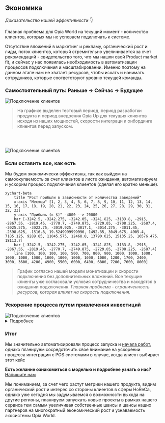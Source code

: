 
## Экономика

*Доказательство нашей эффективности* 👇

<Callout type="warning">
Главная проблема для Opia World на текущий момент - количество клиентов, которых мы не успеваем подключать к системе.
</Callout>

Отсутствие вложений в маркетинг и рекламу, органический рост и лиды, поток клиентов, который стремительно увеличивается за счет рекомендаций - свидетельство того, что мы нашли свой Product market fit, и сейчас у нас появилась необходимость в автоматизации процессов подключения и масштабировании. Именно поэтому на данном этапе нам не хватает ресурсов, чтобы искать и нанимать сотрудников, которые соответствуют уровню текущей команды.

### Самостоятельный путь: Раньше -> Сейчас -> Будущее

<Image src="/graph.png" alt="Подключение клиентов" width={840} height={300} /> 

> На графике выделен тестовый период, период разработки продукта и период внедрения Opia Up для текущих клиентов исходя из наших мощностей, скорости интеграци и онбординга клиентов перед запуском.

<br></br>

<Image src="/table.png" alt="Подключение клиентов" width={840} height={300} /> 

### Если оставить все, как есть

<Callout type="default">
    Мы будем экономически эффективны, так как выйдем на самоокупаемость за счет клиентов в листе ожидания, автоматизируем и ускорим процесс подключения клиентов (сделая его кратно меньше).
</Callout>

```mermaid
xychart-beta
    title "Рост прибыли в зависимости от количества заведений"
    x-axis "Месяцы" [1, 2, 3, 4, 5, 6, 7, 8, 9, 10, 11, 12, 13, 14, 15, 16, 17, 18, 19, 20, 21, 22, 23, 24, 25, 26, 27, 28, 29, 30, 31, 32, 33]
    y-axis "Прибыль (в $)" -4000 --> 20000
    bar [-3242.5, -3242.275, -3242.05, -3241.825, -3133.8, -2915, -2867.55, -2819.45, -2770.7, -2749.875, -2729.05, -2708.225, -2687.4, -3025.575, -3022.75, -3019.925, -3017.1, -3014.275, -3011.45, -2598.625, -1516.8, 19.5249999999996, 1492.35, 3049.675, 4905.4, 7185.125, 9289.85, 11045.575, 12468.8, 13790.025, 15135.25, 16576.475, 18113.7]
    bar [-3242.5, -3242.275, -3242.05, -3241.825, -3133.8, -2915, -2867.55, -2819.45, -2770.7, -2749.875, -2729.05, -2708.225, -2687.4]
    line [100, 100, 100, 100, 500, 700, 800, 900, 1000, 1000, 1000, 1000, 1000, 1000, 1000, 1000, 1000, 1000, 1000, 1200, 1700, 2400, 3000, 3600, 4200, 4900, 5500, 6000, 6400, 6800, 7200, 7600, 8000]
```

> График согласно нашей модели монетизации и скорости подключения без дополнительных вложений. Все текущие клиенты уже согласовали условия сотрудничества и находятся в ожидании подключения. *Главная проблема - ограниченность ресурсов, которая влияет на скорость подключения.*

### Ускорение процесса путем привлечения инвестиций

<Image src="/connect.png" alt="Подключение клиентов" width={840} height={300} /> 

<details>
    <summary>Подробнее</summary>
    - **Кратно увеличить количество клиентов** за счет дополнительных продаж, возможности ускорения процесса подключение и интеграции в 3,5 - 4 раза. Тестировании новых способов продаж и донесения ценности до потенциальных клиентов. 
    - **Сократить скорость подключения клиента** за счет дополнительных часов разработки и обучения (интеграция с POS). Мы пониманием что нам нужно делать и в какой момент времени.
    - **Увеличить конверсию клиентов, которые выберут Opia** за счет повышения узнаваемости бренда, роста активных участников и работы с текущим комьюнити. Необходимо знать, что этот показатель уже показывает стремительный органический рост от месяца к месяцу.
    - **Масштабировать продукт на другие рынки**. Проделанная работа с интеграциями в POS значительно ускорит этот процесс. Все текущие POS системы в мире глобально ничем не отличаются, либо являются дочерними компаниями тех систем, с которыми мы уже интегрированы.
</details>

### Итог

Мы значительно автоматизировали процесс запуска и [начала работ](/scaling#как-мы-планируем-масштабироваться), однако планируем сосредоточить свое внимание на ускорении процесса интеграции с POS системами в случае, когда клиент выбирает этот кейс

**Есть желание ознакомиться с моделью и подробнее узнать о нас?** <a href="mailto:x5@opia-world.com">Напишите нам</a>

<Callout type="default">
    Мы пониманием, за счет чего растут метрики нашего продукта, видим органический рост и интерес со стороны клиентов в сферы HoReCa, однако уже сегодня мы задумываемся о возможности выхода на другие регионы, планируем запускать новые проекты в рамках нашего сервиса тем самым увеличивая собственные шансы и шансы наших партнеров на многократный экономический рост и узнаваемость экосистемы Opia World.
</Callout>
